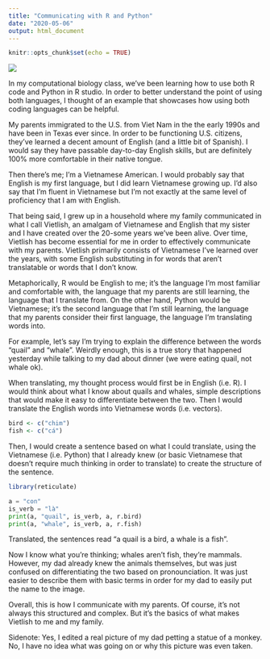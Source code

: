 ```yaml
---
title: "Communicating with R and Python"
date: "2020-05-06"
output: html_document
---
```


```r
knitr::opts_chunk$set(echo = TRUE)
```

![](/blog/Communicating_files/image.png)


In my computational biology class, we've been learning how to use both R code and Python in R studio. In order to better understand the point of using both languages, I thought of an example that showcases how using both coding languages can be helpful.

My parents immigrated to the U.S. from Viet Nam in the the early 1990s and have been in Texas ever since. In order to be functioning U.S. citizens, they've learned a decent amount of English (and a little bit of Spanish). I would say they have passable day-to-day English skills, but are definitely 100% more comfortable in their native tongue. 

Then there's me; I'm a Vietnamese American. I would probably say that English is my first language, but I did learn Vietnamese growing up. I'd also say that I'm fluent in Vietnamese but I'm not exactly at the same level of proficiency that I am with English. 

That being said, I grew up in a household where my family communicated in what I call Vietlish, an amalgam of Vietnamese and English that my sister and I have created over the 20-some years we've been alive. Over time, Vietlish has become essential for me in order to effectively communicate with my parents. Vietlish primarily consists of Vietnamese I've learned over the years, with some English substituting in for words that aren't translatable or words that I don't know.

Metaphorically, R would be English to me; it's the  language I'm most familiar and comfortable with, the language that my parents are still learning, the language that I translate from. On the other hand, Python would be Vietnamese; it's the second language that I'm still learning, the language that my parents consider their first language, the language I'm translating words into.

For example, let's say I'm trying to explain the difference between the words "quail" and "whale". Weirdly enough, this is a true story that happened yesterday while talking to my dad about dinner (we were eating quail, not whale ok). 

When translating, my thought process would first be in English (i.e. R). I would think about what I know about quails and whales, simple descriptions that would make it easy to differentiate between the two. Then I would translate the English words into Vietnamese words (i.e. vectors).

```r
bird <- c("chim")
fish <- c("cá")
```

Then, I would create a sentence based on what I could translate, using the Vietnamese (i.e. Python) that I already knew (or basic Vietnamese that doesn't require much thinking in order to translate) to create the structure of the sentence.
```r
library(reticulate)
```

```python
a = "con"
is_verb = "là"
print(a, "quail", is_verb, a, r.bird)
print(a, "whale", is_verb, a, r.fish)
```

Translated, the sentences read "a quail is a bird, a whale is a fish". 

Now I know what you're thinking; whales aren't fish, they're mammals. However, my dad already knew the animals themselves, but was just confused on differentiating the two based on pronounciation. It was just easier to describe them with basic terms in order for my dad to easily put the name to the image.

Overall, this is how I communicate with my parents. Of course, it's not always this structured and complex. But it's the basics of what makes Vietlish to me and my family.



Sidenote: 
Yes, I edited a real picture of my dad petting a statue of a monkey. No, I have no idea what was going on or why this picture was even taken. 